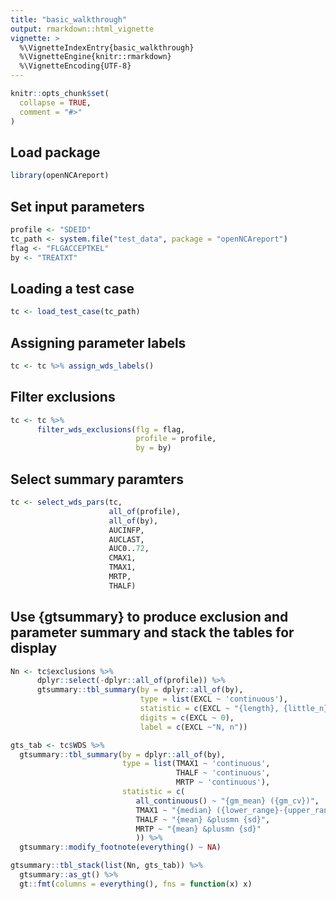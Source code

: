 ```yaml
---
title: "basic_walkthrough"
output: rmarkdown::html_vignette
vignette: >
  %\VignetteIndexEntry{basic_walkthrough}
  %\VignetteEngine{knitr::rmarkdown}
  %\VignetteEncoding{UTF-8}
---
```


```r
knitr::opts_chunk$set(
  collapse = TRUE,
  comment = "#>"
)
```

## Load package

```r
library(openNCAreport)
```

## Set input parameters

```r
profile <- "SDEID"
tc_path <- system.file("test_data", package = "openNCAreport")
flag <- "FLGACCEPTKEL"
by <- "TREATXT"
```

## Loading a test case

```r
tc <- load_test_case(tc_path)
```

## Assigning parameter labels

```r
tc <- tc %>% assign_wds_labels()
```

## Filter exclusions

```r
tc <- tc %>%
      filter_wds_exclusions(flg = flag,
                            profile = profile,
                            by = by)
```

## Select summary paramters

```r
tc <- select_wds_pars(tc,
                      all_of(profile),
                      all_of(by),
                      AUCINFP,
                      AUCLAST,
                      AUC0..72,
                      CMAX1,
                      TMAX1,
                      MRTP,
                      THALF)
```

## Use {gtsummary} to produce exclusion and parameter summary and stack the tables for display

```r

Nn <- tc$exclusions %>%
      dplyr::select(-dplyr::all_of(profile)) %>%
      gtsummary::tbl_summary(by = dplyr::all_of(by),
                             type = list(EXCL ~ 'continuous'),
                             statistic = c(EXCL ~ "{length}, {little_n}"),
                             digits = c(EXCL ~ 0),
                             label = c(EXCL ~"N, n"))

gts_tab <- tc$WDS %>%
  gtsummary::tbl_summary(by = dplyr::all_of(by),
                         type = list(TMAX1 ~ 'continuous',
                                     THALF ~ 'continuous',
                                     MRTP ~ 'continuous'),
                         statistic = c(
                            all_continuous() ~ "{gm_mean} ({gm_cv})",
                            TMAX1 ~ "{median} ({lower_range}-{upper_range})",
                            THALF ~ "{mean} &plusmn {sd}",
                            MRTP ~ "{mean} &plusmn {sd}"
                            )) %>%
  gtsummary::modify_footnote(everything() ~ NA)

gtsummary::tbl_stack(list(Nn, gts_tab)) %>%
  gtsummary::as_gt() %>%
  gt::fmt(columns = everything(), fns = function(x) x)
```
